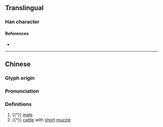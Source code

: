 {{character info}}
==Translingual==

===Han character===
{{Han char|rn=93|rad=牛|as=08|sn=12|four=|canj=HQYTR|ids=⿰牜咅}}

====References====
* {{Han ref|kx=0702.040|dkj=20052|dj=1115.100|hdz=31814.110|uh=7283|ud=29315}}

----
==Chinese==
{{zh-forms}}

===Glyph origin===
{{Han etym}}

===Pronunciation===
{{zh-pron
|m=pǒu
|mc=y
|oc=y
|cat=a,n
}}

===Definitions===
{{zh-hanzi}}

# {{†}} {{lb|zh|of an animal}} [[male]]
# {{†}} [[cattle]] with [[short]] [[muzzle]]